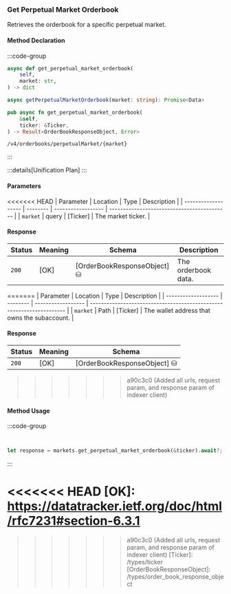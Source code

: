 ### Get Perpetual Market Orderbook

Retrieves the orderbook for a specific perpetual market.

#### Method Declaration

:::code-group

```python [Python]
async def get_perpetual_market_orderbook(
    self,
    market: str,
) -> dict
```

```typescript [TypeScript]
async getPerpetualMarketOrderbook(market: string): Promise<Data>
```

```rust [Rust]
pub async fn get_perpetual_market_orderbook(
    &self,
    ticker: &Ticker,
) -> Result<OrderBookResponseObject, Error>
```

```url [API]
/v4/orderbooks/perpetualMarket/{market}
```

:::

:::details[Unification Plan]
:::

#### Parameters

<<<<<<< HEAD
| Parameter           | Location | Type               | Description                                 |
| ------------------- | -------- | ------------------ | ------------------------------------------- |
| `market`            | query    | [Ticker]           | The market ticker.                          |

#### Response

| Status | Meaning     | Schema                      | Description         |
| ------ | ----------- | --------------------------- | ------------------- |
| `200`  | [OK]        | [OrderBookResponseObject] ⛁ | The orderbook data. |
=======
| Parameter           | Location | Type               | Description                                                           |
| ------------------- | -------- | ------------------ | --------------------------------------------------------------------- |
| `market`           | Path    | [Ticker]          | The wallet address that owns the subaccount.                          |

#### Response

| Status | Meaning     | Schema                          |
| ------ | ----------- | ------------------------------- |
| `200`  | [OK]        | [OrderBookResponseObject] ⛁ |
>>>>>>> a90c3c0 (Added all urls, request param, and response param of indexer client)


#### Method Usage

:::code-group

```python [Python]

```

```typescript [TypeScript]

```

```rust [Rust]
let response = markets.get_perpetual_market_orderbook(&ticker).await?;
```

:::

<<<<<<< HEAD
[OK]: https://datatracker.ietf.org/doc/html/rfc7231#section-6.3.1
=======
>>>>>>> a90c3c0 (Added all urls, request param, and response param of indexer client)
[Ticker]: /types/ticker
[OrderBookResponseObject]: /types/order_book_response_object
